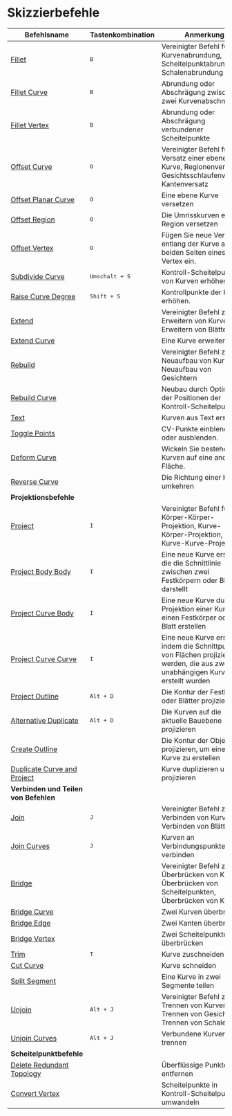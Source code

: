 # Skizzierbefehle

| Befehlsname                                                        | Tastenkombination       | Anmerkung                                                                                                                          |
| ------------------------------------------------------------------ | ----------------------- | ---------------------------------------------------------------------------------------------------------------------------------- |
| [Fillet](/sketch/fillet)                                           | <kbd>B</kbd>            | Vereinigter Befehl für Kurvenabrundung, Scheitelpunktabrundung, Schalenabrundung                                                   |
| [Fillet Curve](/sketch/fillet-curve)                               | <kbd>B</kbd>            | Abrundung oder Abschrägung zwischen zwei Kurvenabschnitten                                                                         |
| [Fillet Vertex](/sketch/fillet-vertex)                             | <kbd>B</kbd>            | Abrundung oder Abschrägung verbundener Scheitelpunkte                                                                              |
| [Offset Curve](/sketch/offset-curve)                               | <kbd>O</kbd>            | Vereinigter Befehl für Versatz einer ebenen Kurve, Regionenversatz, Gesichtsschlaufenversatz, Kantenversatz                        |
| [Offset Planar Curve](/sketch/offset-planar-curve)                 | <kbd>O</kbd>            | Eine ebene Kurve versetzen                                                                                                         |
| [Offset Region](/sketch/offset-region)                             | <kbd>O</kbd>            | Die Umrisskurven einer Region versetzen                                                                                            |
| [Offset Vertex](/sketch/offset-vertex)                             | <kbd>O</kbd>            | Fügen Sie neue Vertizes entlang der Kurve auf beiden Seiten eines Vertex ein.                                                      |
| [Subdivide Curve](/sketch/subdivide-curve)                         | <kbd>Umschalt + S</kbd> | Kontroll-Scheitelpunkte von Kurven erhöhen                                                                                         |
| [Raise Curve Degree](/sketch/raise-curve-degree)                   | <kbd>Shift + S</kbd>    | Kontrollpunkte der Kurve erhöhen.                                                                                                  |
| [Extend](/sketch/extend)                                           |                         | Vereinigter Befehl zum Erweitern von Kurven, Erweitern von Blättern                                                                |
| [Extend Curve](/sketch/extend-curve)                               |                         | Eine Kurve erweitern                                                                                                               |
| [Rebuild](/sketch/rebuild)                                         |                         | Vereinigter Befehl zum Neuaufbau von Kurven, Neuaufbau von Gesichtern                                                              |
| [Rebuild Curve](/sketch/rebuild-curve)                             |                         | Neubau durch Optimieren der Positionen der Kontroll-Scheitelpunkte                                                                 |
| [Text](/sketch/text)                                               |                         | Kurven aus Text erstellen                                                                                                          |
| [Toggle Points](/sketch/toggle-points)                             |                         | CV-Punkte einblenden oder ausblenden.                                                                                              |
| [Deform Curve](/sketch/deform-sketch)                              |                         | Wickeln Sie bestehende Kurven auf eine andere Fläche.                                                                              |
| [Reverse Curve](/sketch/reverse-curve)                             |                         | Die Richtung einer Kurve umkehren                                                                                                  |
| **Projektionsbefehle**                                             |                         |                                                                                                                                    |
| [Project](/sketch/project)                                         | <kbd>I</kbd>            | Vereinigter Befehl für Körper-Körper-Projektion, Kurve-Körper-Projektion, Kurve-Kurve-Projektion                                   |
| [Project Body Body](/sketch/project-body-body)                     | <kbd>I</kbd>            | Eine neue Kurve erstellen, die die Schnittlinie zwischen zwei Festkörpern oder Blättern darstellt                                  |
| [Project Curve Body](/sketch/project-curve-body)                   | <kbd>I</kbd>            | Eine neue Kurve durch Projektion einer Kurve auf einen Festkörper oder ein Blatt erstellen                                         |
| [Project Curve Curve](/sketch/project-curve-curve)                 | <kbd>I</kbd>            | Eine neue Kurve erstellen, indem die Schnittpunkte von Flächen projiziert werden, die aus zwei unabhängigen Kurven erstellt wurden |
| [Project Outline](/sketch/project-outline)                         | <kbd>Alt + D</kbd>      | Die Kontur der Festkörper oder Blätter projizieren                                                                                 |
| [Alternative Duplicate](/sketch/alternative-duplicate)             | <kbd>Alt + D</kbd>      | Die Kurven auf die aktuelle Bauebene projizieren                                                                                   |
| [Create Outline](/sketch/create-outline)                           |                         | Die Kontur der Objekte projizieren, um eine 3D-Kurve zu erstellen                                                                  |
| [Duplicate Curve and Project](/sketch/duplicate-curve-and-project) |                         | Kurve duplizieren und projizieren                                                                                                  |
| **Verbinden und Teilen von Befehlen**                              |                         |                                                                                                                                    |
| [Join](/sketch/join)                                               | <kbd>J</kbd>            | Vereinigter Befehl zum Verbinden von Kurven, Verbinden von Blättern                                                                |
| [Join Curves](/sketch/join-curves)                                 | <kbd>J</kbd>            | Kurven an Verbindungspunkten verbinden                                                                                             |
| [Bridge](/sketch/bridge)                                           |                         | Vereinigter Befehl zum Überbrücken von Kurven, Überbrücken von Scheitelpunkten, Überbrücken von Kanten                             |
| [Bridge Curve](/sketch/bridge-curve)                               |                         | Zwei Kurven überbrücken                                                                                                            |
| [Bridge Edge](/sketch/bridge-edge)                                 |                         | Zwei Kanten überbrücken                                                                                                            |
| [Bridge Vertex](/sketch/bridge-vertex)                             |                         | Zwei Scheitelpunkte überbrücken                                                                                                    |
| [Trim](/sketch/trim)                                               | <kbd>T</kbd>            | Kurve zuschneiden                                                                                                                  |
| [Cut Curve](/sketch/cut-curve)                                     |                         | Kurve schneiden                                                                                                                    |
| [Split Segment](/sketch/split-segment)                             |                         | Eine Kurve in zwei Segmente teilen                                                                                                 |
| [Unjoin](/sketch/unjoin)                                           | <kbd>Alt + J</kbd>      | Vereinigter Befehl zum Trennen von Kurven, Trennen von Gesichtern, Trennen von Schalen                                             |
| [Unjoin Curves](/sketch/unjoin-curve)                              | <kbd>Alt + J</kbd>      | Verbundene Kurven trennen                                                                                                          |
| **Scheitelpunktbefehle**                                           |                         |                                                                                                                                    |
| [Delete Redundant Topology](/sketch/delete-redundant-topology)     |                         | Überflüssige Punkte entfernen                                                                                                      |
| [Convert Vertex](/sketch/convert-vertex)                           |                         | Scheitelpunkte in Kontroll-Scheitelpunkte umwandeln                                                                                |